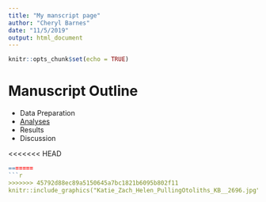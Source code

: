 ```yaml
---
title: "My manscript page"
author: "Cheryl Barnes"
date: "11/5/2019"
output: html_document
---
```


```r
knitr::opts_chunk$set(echo = TRUE)
```

# Manuscript Outline

- Data Preparation
- [Analyses](PredationIndex.html)
- Results
- Discussion


<<<<<<< HEAD
```r
=======
```r
>>>>>>> 45792d88ec89a5150645a7bc1821b6095b802f11
knitr::include_graphics("Katie_Zach_Helen_PullingOtoliths_KB__2696.jpg")
```

